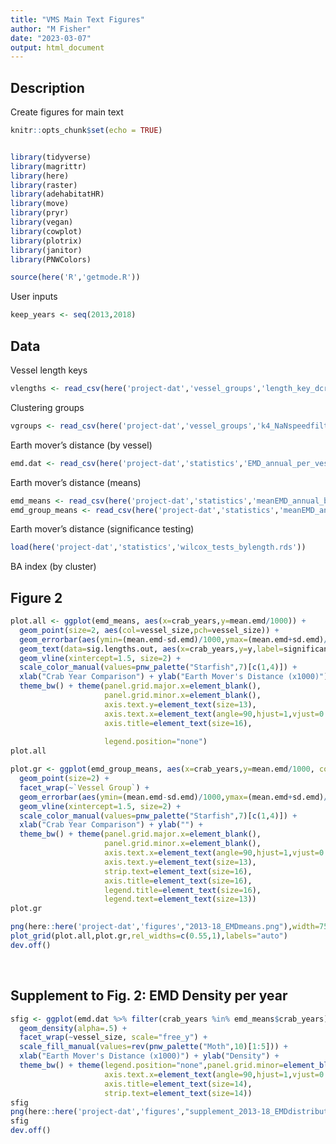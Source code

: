 ```yaml
---
title: "VMS Main Text Figures"
author: "M Fisher"
date: "2023-03-07"
output: html_document
---
```

## Description

Create figures for main text


```r
knitr::opts_chunk$set(echo = TRUE)


library(tidyverse)
library(magrittr)
library(here)
library(raster)
library(adehabitatHR)
library(move)
library(pryr)
library(vegan)
library(cowplot)
library(plotrix)
library(janitor)
library(PNWColors)

source(here('R','getmode.R'))
```

User inputs
```r
keep_years <- seq(2013,2018)
```


## Data

Vessel length keys
```r
vlengths <- read_csv(here('project-dat','vessel_groups','length_key_dcrb_vms_vessels.csv'))
```

Clustering groups
```r
vgroups <- read_csv(here('project-dat','vessel_groups','k4_NaNspeedfilter_2014clusterYR_byArea_noncon-group-key.csv'))
```

Earth mover's distance (by vessel)
```r
emd.dat <- read_csv(here('project-dat','statistics','EMD_annual_per_vessel_90ud_75grid_2011-18crabYrs.csv'))
```
Earth mover's distance (means)
```r
emd_means <- read_csv(here('project-dat','statistics','meanEMD_annual_bysize_90ud_75grid.csv'))
emd_group_means <- read_csv(here('project-dat','statistics','meanEMD_annual_bygroup_90ud_75grid_k4_2014clusterYR.csv'))
```

Earth mover's distance (significance testing)
```r
load(here('project-dat','statistics','wilcox_tests_bylength.rds'))
```



BA index (by cluster)






## Figure 2




```r
plot.all <- ggplot(emd_means, aes(x=crab_years,y=mean.emd/1000)) +
  geom_point(size=2, aes(col=vessel_size,pch=vessel_size)) +
  geom_errorbar(aes(ymin=(mean.emd-sd.emd)/1000,ymax=(mean.emd+sd.emd)/1000,col=vessel_size,pch=vessel_size),width=0.25)+
  geom_text(data=sig.lengths.out, aes(x=crab_years,y=y,label=significance),size=10) +
  geom_vline(xintercept=1.5, size=2) +
  scale_color_manual(values=pnw_palette("Starfish",7)[c(1,4)]) +
  xlab("Crab Year Comparison") + ylab("Earth Mover's Distance (x1000)") +
  theme_bw() + theme(panel.grid.major.x=element_blank(),
                     panel.grid.minor.x=element_blank(),
                     axis.text.y=element_text(size=13),
                     axis.text.x=element_text(angle=90,hjust=1,vjust=0.5,size=14),
                     axis.title=element_text(size=16),
                     
                     legend.position="none")
plot.all
```
```r
plot.gr <- ggplot(emd_group_means, aes(x=crab_years,y=mean.emd/1000, col=`Vessel Size`,pch=`Vessel Size`)) +
  geom_point(size=2) +
  facet_wrap(~`Vessel Group`) +
  geom_errorbar(aes(ymin=(mean.emd-sd.emd)/1000,ymax=(mean.emd+sd.emd)/1000),width=0.25)+
  geom_vline(xintercept=1.5, size=2) +
  scale_color_manual(values=pnw_palette("Starfish",7)[c(1,4)]) +
  xlab("Crab Year Comparison") + ylab("") +
  theme_bw() + theme(panel.grid.major.x=element_blank(),
                     panel.grid.minor.x=element_blank(),
                     axis.text.x=element_text(angle=90,hjust=1,vjust=0.5,size=13),
                     axis.text.y=element_text(size=13),
                     strip.text=element_text(size=16),
                     axis.title=element_text(size=16),
                     legend.title=element_text(size=16),
                     legend.text=element_text(size=13))
plot.gr
```

```r
png(here::here('project-dat','figures',"2013-18_EMDmeans.png"),width=750,height=400)
plot_grid(plot.all,plot.gr,rel_widths=c(0.55,1),labels="auto")
dev.off()
```
<br>


## Supplement to Fig. 2: EMD Density per year
```r
sfig <- ggplot(emd.dat %>% filter(crab_years %in% emd_means$crab_years),aes(x=emd/1000,fill=crab_years)) +
  geom_density(alpha=.5) +
  facet_wrap(~vessel_size, scale="free_y") +
  scale_fill_manual(values=rev(pnw_palette("Moth",10)[1:5])) +
  xlab("Earth Mover's Distance (x1000)") + ylab("Density") +
  theme_bw() + theme(legend.position="none",panel.grid.minor=element_blank(),
                     axis.text.x=element_text(angle=90,hjust=1,vjust=0.5,size=10),
                     axis.title=element_text(size=14),
                     strip.text=element_text(size=14))
sfig
png(here::here('project-dat','figures',"supplement_2013-18_EMDdistributions.png"),width=600,height=400)
sfig
dev.off()
```

